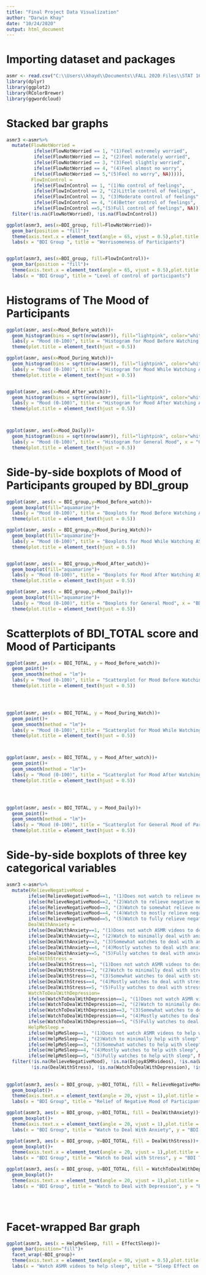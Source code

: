 ---
title: "Final Project Data Visualization"
author: "Darwin Khay"
date: "10/24/2020"
output: html_document
---

# Importing dataset and packages

```{r}
asmr <- read.csv("C:\\Users\\khayd\\Documents\\FALL 2020 Files\\STAT 1601\\Datasets\\ASMR_data2.csv")
library(dplyr)
library(ggplot2)
library(RColorBrewer)
library(ggwordcloud)

```

# Stacked bar graphs

```{r}

asmr3 <-asmr%>%
  mutate(FlowNotWorried = 
          ifelse(FlowNotWorried == 1, "(1)Feel extremely worried", 
          ifelse(FlowNotWorried == 2, "(2)Feel moderately worried",
          ifelse(FlowNotWorried == 3, "(3)Feel slightly worried",
          ifelse(FlowNotWorried == 4, "(4)Feel almost no worry", 
          ifelse(FlowNotWorried == 5,"(5)Feel no worry", NA))))), 
         FlowInControl = 
          ifelse(FlowInControl == 1, "(1)No control of feelings",
          ifelse(FlowInControl == 2, "(2)Little control of feelings",
          ifelse(FlowInControl == 3, "(3)Moderate control of feelings",
          ifelse(FlowInControl == 4, "(4)Better control of feelings",
          ifelse(FlowInControl ==5,"(5)Full control of feelings", NA))))))%>%
  filter(!is.na(FlowNotWorried), !is.na(FlowInControl))

ggplot(asmr3, aes(x=BDI_group, fill=FlowNotWorried))+
  geom_bar(position = "fill")+
  theme(axis.text.x = element_text(angle = 65, vjust = 0.5),plot.title = element_text(hjust = 0.5), axis.title.x = element_text(vjust = -1))+
  labs(x = "BDI Group ", title = "Worrisomeness of Participants")


ggplot(asmr3, aes(x=BDI_group, fill=FlowInControl))+
  geom_bar(position = "fill")+
  theme(axis.text.x = element_text(angle = 65, vjust = 0.5),plot.title = element_text(hjust = 0.5), axis.title.x = element_text(vjust = -1))+
  labs(x = "BDI Group", title = "Level of control of participants")
```

# Histograms of The Mood of Participants

```{r}

ggplot(asmr, aes(x=Mood_Before_watch))+
  geom_histogram(bins = sqrt(nrow(asmr)), fill="lightpink", color="white")+
  labs(y = "Mood (0-100)", title = "Histogram for Mood Before Watching ASMR videos", x = "Before Mood")+
  theme(plot.title = element_text(hjust = 0.5))

ggplot(asmr, aes(x=Mood_During_Watch))+
  geom_histogram(bins = sqrt(nrow(asmr)), fill="lightpink", color="white")+
  labs(y = "Mood (0-100)", title = "Histogram for Mood While Watching ASMR videos", x = "During Mood")+
  theme(plot.title = element_text(hjust = 0.5))


ggplot(asmr, aes(x=Mood_After_watch))+
  geom_histogram(bins = sqrt(nrow(asmr)), fill="lightpink", color="white")+
  labs(y = "Mood (0-100)", title = "Histogram for Mood After Watching ASMR videos", x = "After Mood")+
  theme(plot.title = element_text(hjust = 0.5))



ggplot(asmr, aes(x=Mood_Daily))+
  geom_histogram(bins = sqrt(nrow(asmr)), fill="lightpink", color="white")+
  labs(y = "Mood (0-100)", title = "Histogram for General Mood", x = "General Mood")+
  theme(plot.title = element_text(hjust = 0.5))
```

# Side-by-side boxplots of Mood of Participants grouped by BDI_group 

```{r}
ggplot(asmr, aes(x = BDI_group,y=Mood_Before_watch))+
  geom_boxplot(fill="aquamarine")+
  labs(y = "Mood (0-100)", title = "Boxplots for Mood Before Watching ASMR videos", x = "BDI group")+
  theme(plot.title = element_text(hjust = 0.5))

ggplot(asmr, aes(x = BDI_group,y=Mood_During_Watch))+
  geom_boxplot(fill="aquamarine")+
  labs(y = "Mood (0-100)", title = "Boxplots for Mood While Watching ASMR videos", x = "BDI group")+
  theme(plot.title = element_text(hjust = 0.5))


ggplot(asmr, aes(x = BDI_group,y=Mood_After_watch))+
  geom_boxplot(fill="aquamarine")+
  labs(y = "Mood (0-100)", title = "Boxplots for Mood After Watching ASMR videos", x = "BDI group")+
  theme(plot.title = element_text(hjust = 0.5))

ggplot(asmr, aes(x = BDI_group,y=Mood_Daily))+
  geom_boxplot(fill="aquamarine")+
  labs(y = "Mood (0-100)", title = "Boxplots for General Mood", x = "BDI group")+
  theme(plot.title = element_text(hjust = 0.5))


```


# Scatterplots of BDI_TOTAL score and Mood of Participants

```{r}
ggplot(asmr, aes(x = BDI_TOTAL, y = Mood_Before_watch))+
  geom_point()+
  geom_smooth(method = "lm")+
  labs(y = "Mood (0-100)", title = "Scatterplot for Mood Before Watching ASMR videos", x = "BDI Total Score")+
  theme(plot.title = element_text(hjust = 0.5))




ggplot(asmr, aes(x = BDI_TOTAL, y = Mood_During_Watch))+
  geom_point()+
  geom_smooth(method = "lm")+
  labs(y = "Mood (0-100)", title = "Scatterplot for Mood While Watching ASMR videos", x = "BDI Total Score")+
  theme(plot.title = element_text(hjust = 0.5))



ggplot(asmr, aes(x = BDI_TOTAL, y = Mood_After_watch))+
  geom_point()+
  geom_smooth(method = "lm")+
  labs(y = "Mood (0-100)", title = "Scatterplot for Mood After Watching ASMR videos", x = "BDI Total Score")+
  theme(plot.title = element_text(hjust = 0.5))




ggplot(asmr, aes(x = BDI_TOTAL, y = Mood_Daily))+
  geom_point()+
  geom_smooth(method = "lm")+
  labs(y = "Mood (0-100)", title = "Scatterplot for General Mood of Participants", x = "BDI Total Score")+
  theme(plot.title = element_text(hjust = 0.5))


```



# Side-by-side boxplots of three key categorical variables

```{r}

asmr3 <-asmr%>%
  mutate(RelieveNegativeMood = 
        ifelse(RelieveNegativeMood==1, "(1)Does not watch to relieve negative mood",
        ifelse(RelieveNegativeMood==2, "(2)Watch to relieve negative mood minimally",
        ifelse(RelieveNegativeMood==3, "(3)Watch to somewhat relieve negative mood",
        ifelse(RelieveNegativeMood==4, "(4)Watch to mostly relieve negative mood",
        ifelse(RelieveNegativeMood==5, "(5)Watch to fully relieve negative mood", NA))))),
        DealWithAnxiety =
        ifelse(DealWithAnxiety==1, "(1)Does not watch ASMR videos to deal with anxiety",
        ifelse(DealWithAnxiety==2, "(2)Watch to minimally deal with anxiety",
        ifelse(DealWithAnxiety==3, "(3)Somewhat watches to deal with anxiety",
        ifelse(DealWithAnxiety==4, "(4)Mostly watches to deal with anxiety",
        ifelse(DealWithAnxiety==5, "(5)Fully watches to deal with anxiety", NA))))),
        DealWithStress =
        ifelse(DealWithStress==1, "(1)Does not watch ASMR videos to deal with stress",
        ifelse(DealWithStress==2, "(2)Watch to minimally deal with stress",
        ifelse(DealWithStress==3, "(3)Somewhat watches to deal with stress",
        ifelse(DealWithStress==4, "(4)Mostly watches to deal with stress",
        ifelse(DealWithStress==5, "(5)Fully watches to deal with stress", NA))))),
        WatchToDealWithDepression=
        ifelse(WatchToDealWithDepression==1, "(1)Does not watch ASMR videos to deal with depression",
        ifelse(WatchToDealWithDepression==2, "(2)Watch to minimally deal with depression",
        ifelse(WatchToDealWithDepression==3, "(3)Somewhat watches to deal with depression",
        ifelse(WatchToDealWithDepression==4, "(4)Mostly watches to deal with depression",
        ifelse(WatchToDealWithDepression==5, "(5)Fully watches to deal with depression", NA))))),
        HelpMeSleep =
        ifelse(HelpMeSleep==1, "(1)Does not watch ASMR videos to help with sleep",
        ifelse(HelpMeSleep==2, "(2)Watch to minimally help with sleep",
        ifelse(HelpMeSleep==3, "(3)Somewhat watches to help with sleep",
        ifelse(HelpMeSleep==4, "(4)Mostly watches to help with sleep",
        ifelse(HelpMeSleep==5, "(5)Fully watches to help with sleep", NA))))))%>%
  filter(!is.na(RelieveNegativeMood), !is.na(EnjoyASMRvideos), !is.na(WatchToRelax), !is.na(DealWithAnxiety),
         !is.na(DealWithStress), !is.na(WatchToDealWithDepression), !is.na(HelpMeSleep))
  
  
ggplot(asmr3, aes(x = BDI_group, y=BDI_TOTAL, fill = RelieveNegativeMood))+
  geom_boxplot()+
  theme(axis.text.x = element_text(angle = 20, vjust = 1),plot.title = element_text(hjust = 0.5), axis.title.x = element_text(vjust = 1))+
  labs(x = "BDI Group", title = "Relief of Negative Mood of Participants", y = "BDI Total Score")

ggplot(asmr3, aes(x = BDI_group, y=BDI_TOTAL, fill = DealWithAnxiety))+
  geom_boxplot()+
  theme(axis.text.x = element_text(angle = 20, vjust = 1),plot.title = element_text(hjust = 0.5), axis.title.x = element_text(vjust = 1))+
  labs(x = "BDI Group", title = "Watch to Deal With Anxiety", y = "BDI Total Score")

ggplot(asmr3, aes(x = BDI_group, y=BDI_TOTAL, fill = DealWithStress))+
  geom_boxplot()+
  theme(axis.text.x = element_text(angle = 20, vjust = 1),plot.title = element_text(hjust = 0.5), axis.title.x = element_text(vjust = 1))+
  labs(x = "BDI Group", title = "Watch to Deal with Stress", y = "BDI Total Score")

ggplot(asmr3, aes(x = BDI_group, y=BDI_TOTAL, fill = WatchToDealWithDepression))+
  geom_boxplot()+
  theme(axis.text.x = element_text(angle = 20, vjust = 1),plot.title = element_text(hjust = 0.5), axis.title.x = element_text(vjust = 1))+
  labs(x = "BDI Group", title = "Watch to Deal with Depression", y = "BDI Total Score")





```

# Facet-wrapped Bar graph

```{r}
ggplot(asmr3, aes(x = HelpMeSleep, fill = EffectSleep))+
  geom_bar(position="fill")+
  facet_wrap(~BDI_group)+
  theme(axis.text.x = element_text(angle = 90, vjust = 0.5),plot.title = element_text(hjust = 0.5), axis.title.x = element_text(vjust = -1))+
  labs(x = "Watch ASMR videos to help sleep", title = "Sleep Effect on BDI groups")
```

